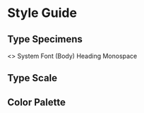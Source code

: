 

<Meta title="Introduction/Style Guide" />

# Style Guide

## Type Specimens

<Story name="Type Style">
  <>
    <TypeStyle fontSize={7}>System Font (Body)</TypeStyle>
    <TypeStyle
      fontFamily="heading"
      fontWeight="heading"
      lineHeight="heading"
      fontSize={7}>
      Heading
    </TypeStyle>
    <TypeStyle fontFamily="monospace" fontSize={7}>
      Monospace
    </TypeStyle>
  </>
</Story>

## Type Scale

<Story name="Type Scale">
  <TypeScale fontWeight="heading" />
</Story>

## Color Palette

<Story name="Color Palette">
  <ColorPalette />
</Story>
